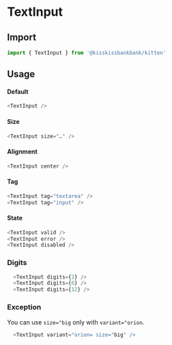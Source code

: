 
<Meta title="Form/TextInput" component={TextInput} />

# TextInput

<Canvas>
  <Story name="Example" story={stories.Default} />
</Canvas>

## Import

```js
import { TextInput } from '@kisskissbankbank/kitten'
```

## Usage

#### Default

```js
<TextInput />
```

#### Size

```js
<TextInput size="…" />
```

#### Alignment

```js
<TextInput center />
```

#### Tag

```js
<TextInput tag="textarea" />
<TextInput tag="input" />
```

#### State

```js
<TextInput valid />
<TextInput error />
<TextInput disabled />
```

### Digits

```js
  <TextInput digits={2} />
  <TextInput digits={6} />
  <TextInput digits={12} />
```

### Exception

You can use `size="big` only with `variant="orion`.

```js
  <TextInput variant="orion= size="big" />
```

